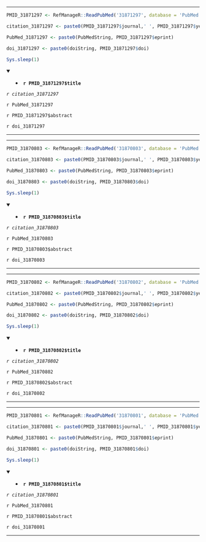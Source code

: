 

---

```r

PMID_31871297 <- RefManageR::ReadPubMed('31871297', database = 'PubMed')

citation_31871297 <- paste0(PMID_31871297$journal,' ', PMID_31871297$year, ' ', PMID_31871297$month,';', PMID_31871297$volume,'(', PMID_31871297$number,'):', PMID_31871297$pages)

PubMed_31871297 <- paste0(PubMedString, PMID_31871297$eprint)

doi_31871297 <- paste0(doiString, PMID_31871297$doi)

Sys.sleep(1)

```

<details open> <summary>
- **`r PMID_31871297$title`**
</summary> 

*`r citation_31871297`*

`r PubMed_31871297`

`r PMID_31871297$abstract`

`r doi_31871297`

</details>

---




---

```r

PMID_31870803 <- RefManageR::ReadPubMed('31870803', database = 'PubMed')

citation_31870803 <- paste0(PMID_31870803$journal,' ', PMID_31870803$year, ' ', PMID_31870803$month,';', PMID_31870803$volume,'(', PMID_31870803$number,'):', PMID_31870803$pages)

PubMed_31870803 <- paste0(PubMedString, PMID_31870803$eprint)

doi_31870803 <- paste0(doiString, PMID_31870803$doi)

Sys.sleep(1)

```

<details open> <summary>
- **`r PMID_31870803$title`**
</summary> 

*`r citation_31870803`*

`r PubMed_31870803`

`r PMID_31870803$abstract`

`r doi_31870803`

</details>

---




---

```r

PMID_31870802 <- RefManageR::ReadPubMed('31870802', database = 'PubMed')

citation_31870802 <- paste0(PMID_31870802$journal,' ', PMID_31870802$year, ' ', PMID_31870802$month,';', PMID_31870802$volume,'(', PMID_31870802$number,'):', PMID_31870802$pages)

PubMed_31870802 <- paste0(PubMedString, PMID_31870802$eprint)

doi_31870802 <- paste0(doiString, PMID_31870802$doi)

Sys.sleep(1)

```

<details open> <summary>
- **`r PMID_31870802$title`**
</summary> 

*`r citation_31870802`*

`r PubMed_31870802`

`r PMID_31870802$abstract`

`r doi_31870802`

</details>

---




---

```r

PMID_31870801 <- RefManageR::ReadPubMed('31870801', database = 'PubMed')

citation_31870801 <- paste0(PMID_31870801$journal,' ', PMID_31870801$year, ' ', PMID_31870801$month,';', PMID_31870801$volume,'(', PMID_31870801$number,'):', PMID_31870801$pages)

PubMed_31870801 <- paste0(PubMedString, PMID_31870801$eprint)

doi_31870801 <- paste0(doiString, PMID_31870801$doi)

Sys.sleep(1)

```

<details open> <summary>
- **`r PMID_31870801$title`**
</summary> 

*`r citation_31870801`*

`r PubMed_31870801`

`r PMID_31870801$abstract`

`r doi_31870801`

</details>

---



